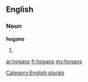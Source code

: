 ==English==

===Noun===
'''hogans'''

# {{plural of|[[hogan]]}}

[[Category:English plurals]]

[[ar:hogans]]
[[fr:hogans]]
[[my:hogans]]